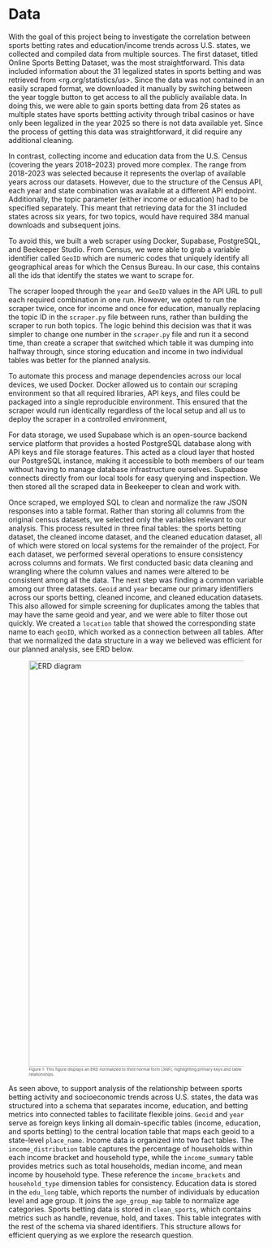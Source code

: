 # Data
With the goal of this project being to investigate the correlation between sports betting rates and education/income trends across U.S. states, we collected and compiled data from multiple sources. The first dataset, titled Online Sports Betting Dataset, was the most straightforward. This data included information about the 31 legalized states in sports betting and was retrieved from <rg.org/statistics/us>. Since the data was not contained in an easily scraped format, we downloaded it manually by switching between the year toggle button to get access to all the publicly available data. In doing this, we were able to gain sports betting data from 26 states as multiple states have sports bettting activity through tribal casinos or have only been legalized in the year 2025 so there is not data available yet. Since the process of getting this data was straightforward, it did require any additional cleaning.

In contrast, collecting income and education data from the U.S. Census (covering the years 2018–2023) proved more complex. The range from 2018-2023 was selected because it represents the overlap of available years across our datasets. However, due to the structure of the Census API, each year and state combination was available at a different API endpoint. Additionally, the topic parameter (either income or education) had to be specified separately. This meant that retrieving data for the 31 included states across six years, for two topics, would have required 384 manual downloads and subsequent joins. 

To avoid this, we built a web scraper using Docker, Supabase, PostgreSQL, and Beekeeper Studio. From Census, we were able to grab a variable identifier called `GeoID` which are numeric codes that uniquely identify all geographical areas for which the Census Bureau. In our case, this contains all the ids that identify the states we want to scrape for.

The scraper looped through the `year` and `GeoID` values in the API URL to pull each required combination in one run. However, we opted to run the scraper twice, once for income and once for education, manually replacing the topic ID in the `scraper.py` file between runs, rather than building the scraper to run both topics. The logic behind this decision was that it was simpler to change one number in the `scraper.py` file and run it a second time, than create a scraper that switched which table it was dumping into halfway through, since storing education and income in two individual tables was better for the planned analysis. 

To automate this process and manage dependencies across our local devices, we used Docker. Docker allowed us to contain our scraping environment so that all required libraries, API keys, and files could be packaged into a single reproducible environment. This ensured that the scraper would run identically regardless of the local setup and all us to deploy the scraper in a controlled environment,

For data storage, we used Supabase which is an open-source backend service platform that provides a hosted PostgreSQL database along with API keys and file storage features. This acted as a cloud layer that hosted our PostgreSQL instance, making it accessible to both members of our team without having to manage database infrastructure ourselves. Supabase connects directly from our local tools for easy querying and inspection. We then stored all the scraped data in Beekeeper to clean and work with.

Once scraped, we employed SQL to clean and normalize the raw JSON responses into a table format. Rather than storing all columns from the original census datasets, we selected only the variables relevant to our analysis. This process resulted in three final tables: the sports betting dataset, the cleaned income dataset, and the cleaned education dataset, all of which were stored on local systems for the remainder of the project. For each dataset, we performed several operations to ensure consistency across columns and formats. We first conducted basic data cleaning and wrangling where the column values and names were altered to be consistent among all the data. The next step was finding a common variable among our three datasets. `Geoid` and `year` became our primary identifiers across our sports betting, cleaned income, and cleaned education datasets. This also allowed for simple screening for duplicates among the tables that may have the same geoid and year, and we were able to filter those out quickly. We created a `location` table that showed the corresponding state name to each `geoID`, which worked as a connection between all tables. After that we normalized the data structure in a way we believed was efficient for our planned analysis, see ERD below.

<figure id="fig-erd">
  <img src="figures/figure1a.png" alt="ERD diagram" width="800">
  <figcaption style="font-size: 8px; color: #555;">
    Figure 1: This figure displays an ERD normalized to third normal form (3NF), highlighting primary keys and table relationships.
  </figcaption>
</figure>

As seen above, to support analysis of the relationship between sports betting activity and socioeconomic trends across U.S. states, the data was structured into a schema that separates income, education, and betting metrics into connected tables to facilitate flexible joins. `Geoid` and `year` serve as foreign keys linking all domain-specific tables (income, education, and sports betting) to the central location table that maps each geoid to a state-level `place_name`. Income data is organized into two fact tables. The `income_distribution` table captures the percentage of households within each income bracket and household type, while the `income_summary` table provides metrics such as total households, median income, and mean income by household type. These reference the `income_brackets` and `household_type` dimension tables for consistency. Education data is stored in the `edu_long` table, which reports the number of individuals by education level and age group. It joins the `age_group_map` table to normalize age categories. Sports betting data is stored in `clean_sports`, which contains metrics such as handle, revenue, hold, and taxes. This table integrates with the rest of the schema via shared identifiers. This structure allows for efficient querying as we explore the research question.
